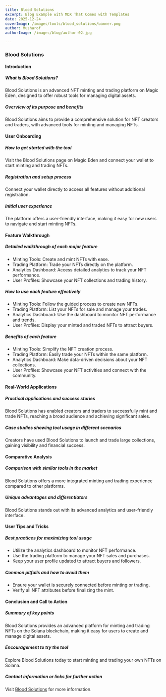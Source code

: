 ```yaml
---
title: Blood Solutions
excerpt: Blog Example with MDX That Comes with Templates
date: 2025-12-24
coverImage: /images/tools/blood_solutions/banner.png
author: Musharof
authorImage: /images/blog/author-02.jpg

---
```

### Blood Solutions

#### Introduction

##### What is Blood Solutions?

Blood Solutions is an advanced NFT minting and trading platform on Magic Eden, designed to offer robust tools for managing digital assets.

##### Overview of its purpose and benefits

Blood Solutions aims to provide a comprehensive solution for NFT creators and traders, with advanced tools for minting and managing NFTs.

#### User Onboarding

##### How to get started with the tool

Visit the Blood Solutions page on Magic Eden and connect your wallet to start minting and trading NFTs.

##### Registration and setup process

Connect your wallet directly to access all features without additional registration.

##### Initial user experience

The platform offers a user-friendly interface, making it easy for new users to navigate and start minting NFTs.

#### Feature Walkthrough

##### Detailed walkthrough of each major feature

-   Minting Tools: Create and mint NFTs with ease.
-   Trading Platform: Trade your NFTs directly on the platform.
-   Analytics Dashboard: Access detailed analytics to track your NFT performance.
-   User Profiles: Showcase your NFT collections and trading history.

##### How to use each feature effectively

-   Minting Tools: Follow the guided process to create new NFTs.
-   Trading Platform: List your NFTs for sale and manage your trades.
-   Analytics Dashboard: Use the dashboard to monitor NFT performance and trends.
-   User Profiles: Display your minted and traded NFTs to attract buyers.

##### Benefits of each feature

-   Minting Tools: Simplify the NFT creation process.
-   Trading Platform: Easily trade your NFTs within the same platform.
-   Analytics Dashboard: Make data-driven decisions about your NFT collections.
-   User Profiles: Showcase your NFT activities and connect with the community.

#### Real-World Applications

##### Practical applications and success stories

Blood Solutions has enabled creators and traders to successfully mint and trade NFTs, reaching a broad audience and achieving significant sales.

##### Case studies showing tool usage in different scenarios

Creators have used Blood Solutions to launch and trade large collections, gaining visibility and financial success.

#### Comparative Analysis

##### Comparison with similar tools in the market

Blood Solutions offers a more integrated minting and trading experience compared to other platforms.

##### Unique advantages and differentiators

Blood Solutions stands out with its advanced analytics and user-friendly interface.

#### User Tips and Tricks

##### Best practices for maximizing tool usage

-   Utilize the analytics dashboard to monitor NFT performance.
-   Use the trading platform to manage your NFT sales and purchases.
-   Keep your user profile updated to attract buyers and followers.

##### Common pitfalls and how to avoid them

-   Ensure your wallet is securely connected before minting or trading.
-   Verify all NFT attributes before finalizing the mint.

#### Conclusion and Call to Action

##### Summary of key points

Blood Solutions provides an advanced platform for minting and trading NFTs on the Solana blockchain, making it easy for users to create and manage digital assets.

##### Encouragement to try the tool

Explore Blood Solutions today to start minting and trading your own NFTs on Solana.

##### Contact information or links for further action

Visit [Blood Solutions](https://magiceden.io/marketplace/blood_solutions?utm_source=solanabox&utm_medium=referral&utm_campaign=website_follow) for more information.